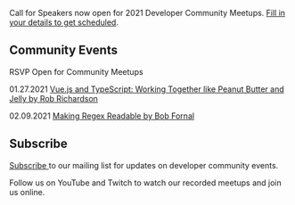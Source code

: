 
<Card>

<Text my={20}>Call for Speakers now open for 2021 Developer Community Meetups. <a href="https://forms.gle/25rCPEE6WwsjMQSs7" target="_blank" rel="noopener noreferrer">Fill in your details to get scheduled</a>.</Text>

## Community Events

RSVP Open for Community Meetups 

<Text my={20}>01.27.2021  <a href="https://www.eventbrite.com/e/javascript-and-friends-vuejs-online-meetup-tickets-136435394939" target="_blank" rel="noopener noreferrer">Vue.js and TypeScript: Working Together like Peanut Butter and Jelly by Rob Richardson</a></Text>

<Text my={20}>02.09.2021  <a href="https://www.eventbrite.com/e/javascript-and-friends-online-meetup-tickets-138290627991" target="_blank" rel="noopener noreferrer">Making Regex Readable by Bob Fornal</a></Text>

## Subscribe

<a href="http://eepurl.com/gubqeb" target="_blank" rel="noopener noreferrer">Subscribe </a>to our mailing list for updates on developer community events. 

Follow us on YouTube and Twitch to watch our recorded meetups and join us online.

</Card>
